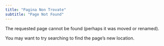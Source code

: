 ```yaml
---
title: "Pagina Non Trovate"
subtitle: "Page Not Found"
---
```


The requested page cannot be found (perhaps it was moved or renamed).

You may want to try searching to find the page's new location.
